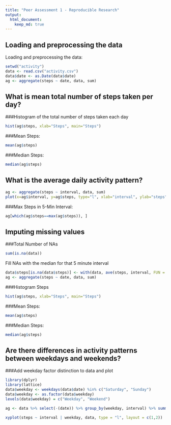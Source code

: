 ```yaml
---
title: "Peer Assessment 1 - Reproducible Research"
output: 
  html_document:
    keep_md: true
---
```



## Loading and preprocessing the data
Loading and preprocessing the data:
```r
setwd("activity")
data <- read.csv("activity.csv")
data$date <- as.Date(data$date)
ag <- aggregate(steps ~ date, data, sum)
```

## What is mean total number of steps taken per day?

###Histogram of the total number of steps taken each day
```r
hist(ag$steps, xlab="Steps", main="Steps")
```
###Mean Steps:
```r
mean(ag$steps)
```
###Median Steps:
```r
median(ag$steps)
```

## What is the average daily activity pattern?
```r
ag <- aggregate(steps ~ interval, data, sum)
plot(x=ag$interval, y=ag$steps, type="l", xlab="interval", ylab="steps", main="Steps over Interval")
```
###Max Steps in 5-Min Interval:
```r
ag[which(ag$steps==max(ag$steps)), ]
```

## Imputing missing values
###Total Number of NAs
```r
sum(is.na(data))
```
Fill NAs with the median for that 5 minute interval
```r
data$steps[is.na(data$steps)] <- with(data, ave(steps, interval, FUN = function(x) median(x, na.rm=TRUE)))[is.na(data$steps)]
ag <- aggregate(steps ~ date, data, sum)
```

###Histogram Steps
```r
hist(ag$steps, xlab="Steps", main="Steps")
```
###Mean Steps:
```r
mean(ag$steps)
```
###Median Steps:
```r
median(ag$steps)
```

## Are there differences in activity patterns between weekdays and weekends?

###Add weekday factor distinction to data and plot
```r
library(dplyr)
library(lattice)
data$weekday <- weekdays(data$date) %in% c("Saturday", "Sunday")
data$weekday <- as.factor(data$weekday)
levels(data$weekday) = c("Weekday", "Weekend")

ag <- data %>% select(-(date)) %>% group_by(weekday, interval) %>% summarise_each(funs(mean))

xyplot(steps ~ interval | weekday, data, type = "l", layout = c(1,2))
```


